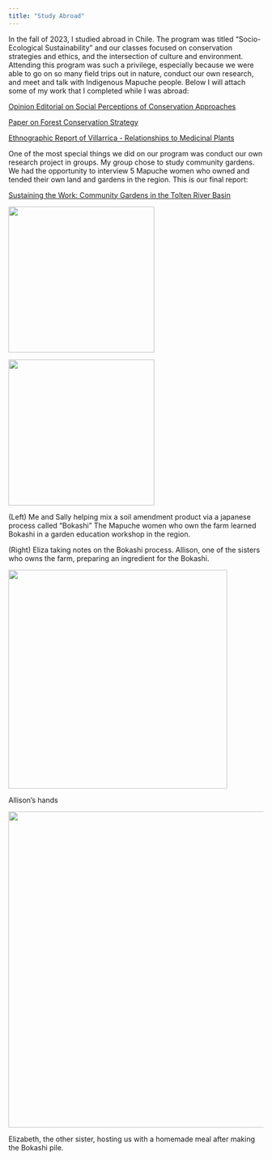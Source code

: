 ```yaml
---
title: "Study Abroad"
---
```


In the fall of 2023, I studied abroad in Chile. The program was titled "Socio-Ecological Sustainability" and our classes focused on conservation strategies and ethics, and the intersection of culture and environment. Attending this program was such a privilege, especially because we were able to go on so many field trips out in nature, conduct our own research, and meet and talk with Indigenous Mapuche people. Below I will attach some of my work that I completed while I was abroad:

[Opinion Editorial on Social Perceptions of Conservation Approaches](https://docs.google.com/document/d/1aGPzldXcae44sTkKnw7WE2fB722U7b740y6ef_aSsVI/edit?usp=sharing)

[Paper on Forest Conservation Strategy](https://docs.google.com/document/d/1OPqJLL1uPFAPSVVjKuZLHXyf2bxjJYuiwSb2aMx5y4E/edit?usp=sharing)

[Ethnographic Report of Villarrica - Relationships to Medicinal Plants](https://docs.google.com/document/d/1EDiDpCC0uDbglzzoM2_S99DqxnoNIDJwoiipCSh_06M/edit?usp=sharing)

One of the most special things we did on our program was conduct our own research project in groups. My group chose to study community gardens. We had the opportunity to interview 5 Mapuche women who owned and tended their own land and gardens in the region. This is our final report:

[Sustaining the Work: Community Gardens in the Tolten River Basin](https://drive.google.com/file/d/1VZry_oaJO8bK_yah_q4tvk2ifoby8M5U/view?usp=sharing)

![](pics/DSC02760.JPG){width="3in"}

![](pics/DSC02746.JPG){width="3in"}

(Left) Me and Sally helping mix a soil amendment product via a japanese process called "Bokashi" The Mapuche women who own the farm learned Bokashi in a garden education workshop in the region.

(Right) Eliza taking notes on the Bokashi process. Allison, one of the sisters who owns the farm, preparing an ingredient for the Bokashi.

![](pics/DSC02813.JPG){width="4.5in"}

Allison's hands

![](pics/DSC02826.JPG){width="6.5in"}

Elizabeth, the other sister, hosting us with a homemade meal after making the Bokashi pile.
